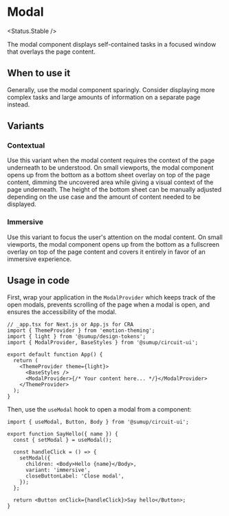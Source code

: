 
# Modal

<Status.Stable />

The modal component displays self-contained tasks in a focused window that overlays the page content.

<Story id="components-modal--base" />
<Props />

## When to use it

Generally, use the modal component sparingly. Consider displaying more complex tasks and large amounts of information on a separate page instead.

## Variants

<Story id="components-modal--variants" />

### Contextual

Use this variant when the modal content requires the context of the page underneath to be understood. On small viewports, the modal component opens up from the bottom as a bottom sheet overlay on top of the page content, dimming the uncovered area while giving a visual context of the page underneath. The height of the bottom sheet can be manually adjusted depending on the use case and the amount of content needed to be displayed.

### Immersive

Use this variant to focus the user's attention on the modal content. On small viewports, the modal component opens up from the bottom as a fullscreen overlay on top of the page content and covers it entirely in favor of an immersive experience.

## Usage in code

First, wrap your application in the `ModalProvider` which keeps track of the open modals, prevents scrolling of the page when a modal is open, and ensures the accessibility of the modal.

```tsx
// _app.tsx for Next.js or App.js for CRA
import { ThemeProvider } from 'emotion-theming';
import { light } from '@sumup/design-tokens';
import { ModalProvider, BaseStyles } from '@sumup/circuit-ui';

export default function App() {
  return (
    <ThemeProvider theme={light}>
      <BaseStyles />
      <ModalProvider>{/* Your content here... */}</ModalProvider>
    </ThemeProvider>
  );
}
```

Then, use the `useModal` hook to open a modal from a component:

```tsx
import { useModal, Button, Body } from '@sumup/circuit-ui';

export function SayHello({ name }) {
  const { setModal } = useModal();

  const handleClick = () => {
    setModal({
      children: <Body>Hello {name}</Body>,
      variant: 'immersive',
      closeButtonLabel: 'Close modal',
    });
  };

  return <Button onClick={handleClick}>Say hello</Button>;
}
```
